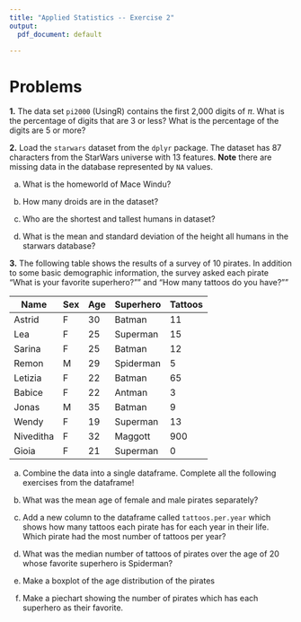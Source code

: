 ---
title: "Applied Statistics -- Exercise 2"
output:
  pdf_document: default

---

# Problems

**1.** The data set `pi2000` (UsingR) contains the first 2,000 digits of $\pi$. What is the percentage of digits that are 3 or less? What is the percentage of the digits are 5 or more?

**2.** Load the `starwars` dataset from the `dplyr` package. 
The dataset has 87 characters from the StarWars universe with 13 features.  **Note** there are missing data in the database represented by `NA` values.

a) What is the homeworld of Mace Windu? 

b) How many droids are in the dataset? 

c) Who are the shortest and tallest humans in dataset? 

d) What is the mean and standard deviation of the height all humans in the starwars database?  

**3.** The following table shows the results of a survey of 10 pirates. 
In addition to some basic demographic information, the survey asked each pirate “What is your favorite superhero?”" and “How many tattoos do you have?”"

| Name|  	Sex |	Age |	Superhero |	Tattoos|
|---------|---|----| --------- | ---- |
|Astrid 	| F |	30 |	Batman 	 |  11  |
|Lea 	    | F |	25 |	Superman |	15  |
|Sarina 	| F |	25 |	Batman 	 |  12  |
|Remon 	  | M |	29 |	Spiderman| 	5   |
|Letizia 	| F |	22 |	Batman 	 |  65  |
|Babice  	| F |	22 |	Antman 	 |  3   |
|Jonas 	  | M |	35 |	Batman 	 |  9   |
|Wendy 	  | F |	19 |	Superman |	13  |
|Niveditha| F |	32 |	Maggott  |	900 |
|Gioia 	  | F |	21 |	Superman |	0   |

a) Combine the data into a single dataframe. 
Complete all the following exercises from the dataframe!

b) What was the mean age of female and male pirates separately?

c) Add a new column to the dataframe called `tattoos.per.year` which shows how many tattoos each pirate has for each year in their life. Which pirate had the most number of tattoos per year?

d) What was the median number of tattoos of pirates over the age of 20 whose favorite superhero is Spiderman?

e) Make a boxplot of the age distribution of the pirates

f) Make a piechart showing the number of pirates which has each superhero as their favorite.





